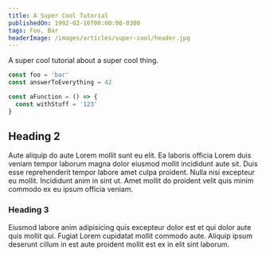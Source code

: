 ```yaml
---
title: A Super Cool Tutorial
publishedOn: 1992-02-16T00:00:00-0300
tags: Foo, Bar
headerImage: /images/articles/super-cool/header.jpg
---
```


A super cool tutorial about a super cool thing.

```js highlight=1,4-6
const foo = 'bar'
const answerToEverything = 42

const aFunction = () => {
  const withStuff = '123'
}
```

## Heading 2

Aute aliquip do aute Lorem mollit sunt eu elit. Ea laboris officia Lorem duis veniam tempor laborum magna dolor eiusmod mollit incididunt aute sit. Duis esse reprehenderit tempor labore amet culpa proident. Nulla nisi excepteur eu mollit. Incididunt anim in sint ut. Amet mollit do proident velit quis minim commodo ex eu ipsum officia veniam.

### Heading 3

Eiusmod labore anim adipisicing quis excepteur dolor est et qui dolor aute quis mollit qui. Fugiat Lorem cupidatat mollit commodo aute. Aliquip ipsum deserunt cillum in est aute proident mollit est ex in elit sint laborum.
